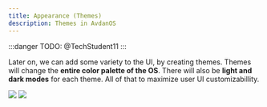 ```yaml
---
title: Appearance (Themes)
description: Themes in AvdanOS
---
```


:::danger
TODO: @TechStudent11
:::

Later on, we can add some variety to the UI, by creating themes. Themes will change the **entire color palette of the OS**. There will also be **light and dark modes** for each theme. All of that to maximize user UI customizabillity.

<img src="/img/themes-1.png" />
<img src="/img/themes-2.png" />
